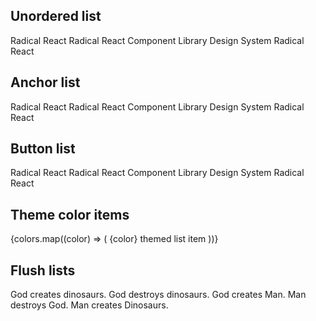 
<Meta title='Components/List' component={List} />

<DocsTitle title='List Groups' experimental />

## Unordered list

<List>
  <List.Item active>Radical React</List.Item>
  <List.Item>Radical React</List.Item>
  <List.Item>Component Library</List.Item>
  <List.Item>Design System</List.Item>
  <List.Item disabled>Radical React</List.Item>
</List>

## Anchor list

<List>
  <List.Item active href='#'>
    Radical React
  </List.Item>
  <List.Item href='#'>Radical React</List.Item>
  <List.Item href='#'>Component Library</List.Item>
  <List.Item href='#'>Design System</List.Item>
  <List.Item disabled href='#'>
    Radical React
  </List.Item>
</List>

## Button list

<List>
  <List.Item active onClick={console.log}>
    Radical React
  </List.Item>
  <List.Item onClick={console.log}>Radical React</List.Item>
  <List.Item onClick={console.log}>Component Library</List.Item>
  <List.Item onClick={console.log}>Design System</List.Item>
  <List.Item disabled onClick={console.log}>
    Radical React
  </List.Item>
</List>

## Theme color items

<List>
  {colors.map((color) => (
    <List.Item color={color} key={color}>
      {color} themed list item
    </List.Item>
  ))}
</List>

## Flush lists

<List flush>
  <List.Item>God creates dinosaurs.</List.Item>
  <List.Item>God destroys dinosaurs.</List.Item>
  <List.Item>God creates Man.</List.Item>
  <List.Item>Man destroys God.</List.Item>
  <List.Item>Man creates Dinosaurs.</List.Item>
</List>
